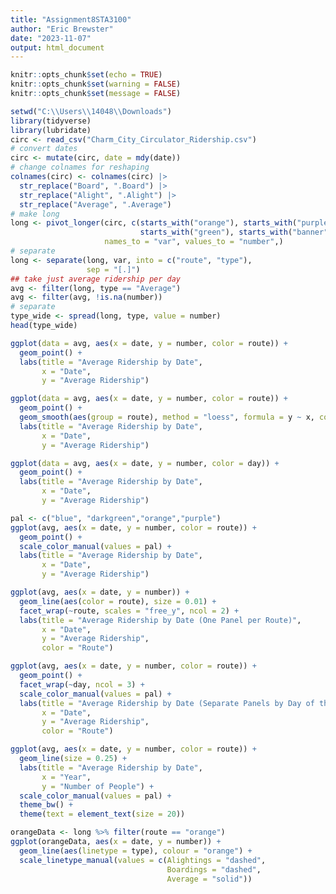 ---
title: "Assignment8STA3100"
author: "Eric Brewster"
date: "2023-11-07"
output: html_document
---

```{r setup, include=FALSE}
knitr::opts_chunk$set(echo = TRUE)
knitr::opts_chunk$set(warning = FALSE)
knitr::opts_chunk$set(message = FALSE)
```


```{r}
setwd("C:\\Users\\14048\\Downloads")
library(tidyverse)
library(lubridate)
circ <- read_csv("Charm_City_Circulator_Ridership.csv")
# convert dates
circ <- mutate(circ, date = mdy(date))
# change colnames for reshaping
colnames(circ) <- colnames(circ) |>
  str_replace("Board", ".Board") |>
  str_replace("Alight", ".Alight") |>
  str_replace("Average", ".Average")
# make long
long <- pivot_longer(circ, c(starts_with("orange"), starts_with("purple"), 
                             starts_with("green"), starts_with("banner")), 
                     names_to = "var", values_to = "number",)
# separate
long <- separate(long, var, into = c("route", "type"), 
                 sep = "[.]")
## take just average ridership per day
avg <- filter(long, type == "Average")
avg <- filter(avg, !is.na(number))
# separate
type_wide <- spread(long, type, value = number)
head(type_wide)
```

```{r Question 1a}
ggplot(data = avg, aes(x = date, y = number, color = route)) +
  geom_point() +                          
  labs(title = "Average Ridership by Date",
       x = "Date",
       y = "Average Ridership")
```


```{r Question 1b}
ggplot(data = avg, aes(x = date, y = number, color = route)) +
  geom_point() +
  geom_smooth(aes(group = route), method = "loess", formula = y ~ x, color = "black", se = FALSE) +
  labs(title = "Average Ridership by Date",
       x = "Date",
       y = "Average Ridership")
```


```{r Question 1c}
ggplot(data = avg, aes(x = date, y = number, color = day)) +
  geom_point() +                          
  labs(title = "Average Ridership by Date",
       x = "Date",
       y = "Average Ridership")
```


```{r Question 2}
pal <- c("blue", "darkgreen","orange","purple")
ggplot(avg, aes(x = date, y = number, color = route)) +
  geom_point() +
  scale_color_manual(values = pal) +
  labs(title = "Average Ridership by Date",
       x = "Date",
       y = "Average Ridership")
```


```{r Question 3}
ggplot(avg, aes(x = date, y = number)) +
  geom_line(aes(color = route), size = 0.01) +
  facet_wrap(~route, scales = "free_y", ncol = 2) +
  labs(title = "Average Ridership by Date (One Panel per Route)",
       x = "Date",
       y = "Average Ridership",
       color = "Route")
```


```{r Question 4}
ggplot(avg, aes(x = date, y = number, color = route)) +
  geom_point() +
  facet_wrap(~day, ncol = 3) +
  scale_color_manual(values = pal) +
  labs(title = "Average Ridership by Date (Separate Panels by Day of the Week)",
       x = "Date",
       y = "Average Ridership",
       color = "Route")
```


```{r Question 5}
ggplot(avg, aes(x = date, y = number, color = route)) +
  geom_line(size = 0.25) +
  labs(title = "Average Ridership by Date",
       x = "Year",
       y = "Number of People") +
  scale_color_manual(values = pal) +
  theme_bw() +
  theme(text = element_text(size = 20))
```


```{r Question 6}
orangeData <- long %>% filter(route == "orange")
ggplot(orangeData, aes(x = date, y = number)) + 
  geom_line(aes(linetype = type), colour = "orange") +
  scale_linetype_manual(values = c(Alightings = "dashed", 
                                   Boardings = "dashed", 
                                   Average = "solid"))
```

